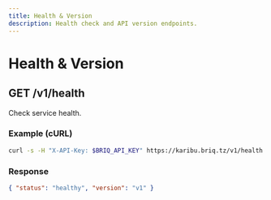 ```yaml
---
title: Health & Version
description: Health check and API version endpoints.
---
```


# Health & Version

## GET /v1/health

Check service health.

### Example (cURL)

```bash
curl -s -H "X-API-Key: $BRIQ_API_KEY" https://karibu.briq.tz/v1/health
```

### Response

```json
{ "status": "healthy", "version": "v1" }
```

